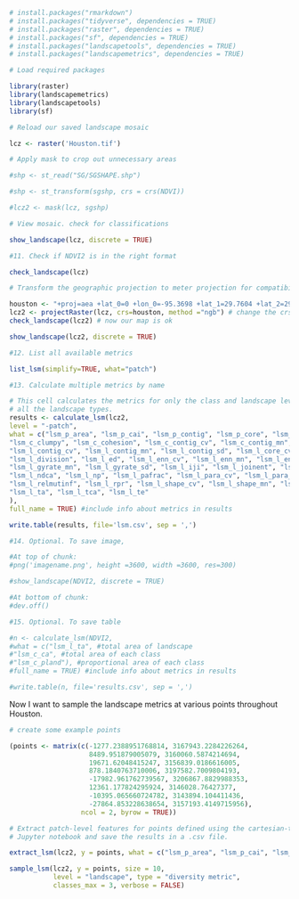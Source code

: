 
```r
# install.packages("rmarkdown")
# install.packages("tidyverse", dependencies = TRUE)
# install.packages("raster", dependencies = TRUE)
# install.packages("sf", dependencies = TRUE)
# install.packages("landscapetools", dependencies = TRUE)
# install.packages("landscapemetrics", dependencies = TRUE)
```


```r
# Load required packages

library(raster)
library(landscapemetrics)
library(landscapetools)
library(sf)
```


```r
# Reload our saved landscape mosaic

lcz <- raster('Houston.tif')
```


```r
# Apply mask to crop out unnecessary areas

#shp <- st_read("SG/SGSHAPE.shp")

#shp <- st_transform(sgshp, crs = crs(NDVI))

#lcz2 <- mask(lcz, sgshp)
```


```r
# View mosaic. check for classifications

show_landscape(lcz, discrete = TRUE)
```



```r
#11. Check if NDVI2 is in the right format

check_landscape(lcz)
```


```r
# Transform the geographic projection to meter projection for compatibility with #landmetrics

houston <- "+proj=aea +lat_0=0 +lon_0=-95.3698 +lat_1=29.7604 +lat_2=29.7604 +x_0=0 +y_0=0 +ellps=krass +units=m +no_defs"
lcz2 <- projectRaster(lcz, crs=houston, method ="ngb") # change the crs in a raster file make sure you add method='ngb'
check_landscape(lcz2) # now our map is ok 
```
```r
show_landscape(lcz2, discrete = TRUE)
```


```r
#12. List all available metrics 

list_lsm(simplify=TRUE, what="patch")

#13. Calculate multiple metrics by name
```


```r
# This cell calculates the metrics for only the class and landscape levels of 
# all the landscape types.
results <- calculate_lsm(lcz2,
level = "-patch",
what = c("lsm_p_area", "lsm_p_cai", "lsm_p_contig", "lsm_p_core", "lsm_p_enn", "lsm_p_frac", "lsm_p_gyrate", "lsm_p_ncore", "lsm_p_para", "lsm_p_perim", "lsm_p_shape", "lsm_c_ai", "lsm_c_area_cv", "lsm_c_area_mn", "lsm_c_area_sd", "lsm_c_ca", "lsm_c_cai_cv", "lsm_c_cai_mn", "lsm_c_cai_sd",
"lsm_c_clumpy", "lsm_c_cohesion", "lsm_c_contig_cv", "lsm_c_contig_mn", "lsm_c_contig_sd", "lsm_c_core_cv", "lsm_c_core_mn", "lsm_c_core_sd", "lsm_c_cpland", "lsm_c_dcad", "lsm_c_dcore_cv", "lsm_c_dcore_mn", "lsm_c_dcore_sd", "lsm_c_division", "lsm_c_ed", "lsm_c_enn_cv", "lsm_c_enn_mn", "lsm_c_enn_sd", "lsm_c_frac_cv", "lsm_c_frac_mn", "lsm_c_frac_sd", "lsm_c_gyrate_cv", "lsm_c_gyrate_mn", "lsm_c_gyrate_sd", "lsm_c_iji", "lsm_c_lpi", "lsm_c_lsi", "lsm_c_mesh", "lsm_c_ndca", "lsm_c_nlsi", "lsm_c_np", "lsm_c_pafrac", "lsm_c_para_cv", "lsm_c_para_mn", "lsm_c_para_sd", "lsm_c_pd", "lsm_c_pladj", "lsm_c_pland", "lsm_c_shape_cv", "lsm_c_shape_mn", "lsm_c_shape_sd", "lsm_c_split", "lsm_c_tca", "lsm_c_te", "lsm_l_ai", "lsm_l_area_cv", "lsm_l_area_mn", "lsm_l_area_sd", "lsm_l_cai_cv", "lsm_l_cai_mn", "lsm_l_cai_sd", "lsm_l_cohesion", "lsm_l_condent", "lsm_l_contag",
"lsm_l_contig_cv", "lsm_l_contig_mn", "lsm_l_contig_sd", "lsm_l_core_cv", "lsm_l_core_mn", "lsm_l_core_sd", "lsm_l_dcad", "lsm_l_dcore_cv", "lsm_l_dcore_mn", "lsm_l_dcore_sd",
"lsm_l_division", "lsm_l_ed", "lsm_l_enn_cv", "lsm_l_enn_mn", "lsm_l_enn_sd", "lsm_l_ent", "lsm_l_frac_cv", "lsm_l_frac_mn", "lsm_l_frac_sd", "lsm_l_gyrate_cv",
"lsm_l_gyrate_mn", "lsm_l_gyrate_sd", "lsm_l_iji", "lsm_l_joinent", "lsm_l_lpi", "lsm_l_lsi", "lsm_l_mesh", "lsm_l_msidi", "lsm_l_msiei", "lsm_l_mutinf",
"lsm_l_ndca", "lsm_l_np", "lsm_l_pafrac", "lsm_l_para_cv", "lsm_l_para_mn", "lsm_l_para_sd", "lsm_l_pd", "lsm_l_pladj", "lsm_l_pr", "lsm_l_prd",
"lsm_l_relmutinf", "lsm_l_rpr", "lsm_l_shape_cv", "lsm_l_shape_mn", "lsm_l_shape_sd", "lsm_l_shdi", "lsm_l_shei", "lsm_l_sidi", "lsm_l_siei", "lsm_l_split",
"lsm_l_ta", "lsm_l_tca", "lsm_l_te"
),
full_name = TRUE) #include info about metrics in results

write.table(results, file='lsm.csv', sep = ',')
```


```r
#14. Optional. To save image,

#At top of chunk:
#png('imagename.png', height =3600, width =3600, res=300)

#show_landscape(NDVI2, discrete = TRUE)

#At bottom of chunk:
#dev.off()

#15. Optional. To save table

#n <- calculate_lsm(NDVI2, 
#what = c("lsm_l_ta", #total area of landscape
#"lsm_c_ca", #total area of each class
#"lsm_c_pland"), #proportional area of each class
#full_name = TRUE) #include info about metrics in results

#write.table(n, file='results.csv', sep = ',')


```

Now I want to sample the landscape metrics at various points throughout Houston.

```r
# create some example points

(points <- matrix(c(-1277.2388951768814, 3167943.2284226264, 
                    8489.951879005079, 3160060.5874214694, 
                    19671.62048415247, 3156839.0186616005,
                    878.1840763710006, 3197582.7009804193,
                    -17982.961762739567, 3206867.8829988353,
                    12361.177824295924, 3146028.76427377,
                    -10395.065660724782, 3143894.104411436,
                    -27864.853228638654, 3157193.4149715956), 
                  ncol = 2, byrow = TRUE))
```
```r
# Extract patch-level features for points defined using the cartesian-to-geographic.ipynb
# Jupyter notebook and save the results in a .csv file.

extract_lsm(lcz2, y = points, what = c("lsm_p_area", "lsm_p_cai", "lsm_p_contig", "lsm_p_core", "lsm_p_enn", "lsm_p_frac", "lsm_p_gyrate", "lsm_p_ncore", "lsm_p_para", "lsm_p_perim", "lsm_p_shape"), verbose=FALSE)
```
```r
sample_lsm(lcz2, y = points, size = 10, 
           level = "landscape", type = "diversity metric", 
           classes_max = 3, verbose = FALSE)
```

